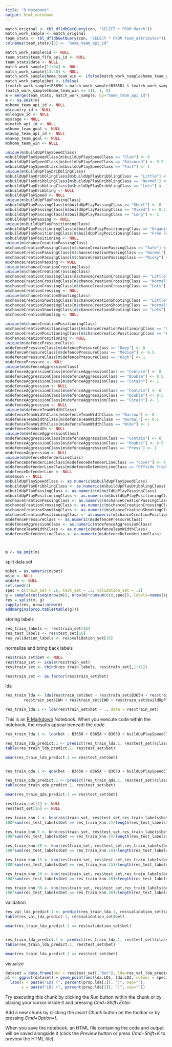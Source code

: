 ```yaml
---
title: "R Notebook"
output: html_notebook
---
```


```r
match_original <- tbl_df(dbGetQuery(con, "SELECT * FROM Match"))
match_work_sample <- match_original
team_stats <- tbl_df(dbGetQuery(con, "SELECT * FROM team_attributes"))
colnames(team_stats)[3] <- "home_team_api_id"

match_work_sample$id <- NULL
team_stats$team_fifa_api_id <- NULL
team_stats$date <- NULL
match_work_sample[11:84] <- NULL
match_work_sample[14:40] <- NULL
match_work_sample$home_team_win <- ifelse(match_work_sample$home_team_goal > match_work_sample$away_team_goal, 1, 0)
match_work_sample$bet <- ifelse(
((match_work_sample$B365H < match_work_sample$B365D) & (match_work_sample$B365H < match_work_sample$B365A) &
(match_work_sample$home_team_win == 1)), 1, 0)
m = merge(team_stats, match_work_sample, by="home_team_api_id")
m <- na.omit(m)
m$home_team_api_id <- NULL
m$country_id <- NULL
m$league_id <- NULL
m$stage <- NULL
m$match_api_id <- NULL
m$home_team_goal <- NULL
m$away_team_api_id <- NULL
m$away_team_goal <- NULL
m$home_team_win <- NULL

unique(m$buildUpPlaySpeedClass)
m$buildUpPlaySpeedClass[m$buildUpPlaySpeedClass == "Slow"] <- 0
m$buildUpPlaySpeedClass[m$buildUpPlaySpeedClass == "Balanced"] <- 0.5
m$buildUpPlaySpeedClass[m$buildUpPlaySpeedClass == "Fast"] <- 1
unique(m$buildUpPlayDribblingClass)
m$buildUpPlayDribblingClass[m$buildUpPlayDribblingClass == "Little"] <- 0
m$buildUpPlayDribblingClass[m$buildUpPlayDribblingClass == "Normal"] <- 0.5
m$buildUpPlayDribblingClass[m$buildUpPlayDribblingClass == "Lots"] <- 1
m$buildUpPlayDribbling <- NULL
m$buildUpPlaySpeed <- NULL
unique(m$buildUpPlayPassingClass)
m$buildUpPlayPassingClass[m$buildUpPlayPassingClass == "Short"] <- 0
m$buildUpPlayPassingClass[m$buildUpPlayPassingClass == "Mixed"] <- 0.5
m$buildUpPlayPassingClass[m$buildUpPlayPassingClass == "Long"] <- 1
m$buildUpPlayPassing <- NULL
unique(m$buildUpPlayPositioningClass)
m$buildUpPlayPositioningClass[m$buildUpPlayPositioningClass == "Organised"] <- 0
m$buildUpPlayPositioningClass[m$buildUpPlayPositioningClass == "Free Form"] <- 1
m$buildUpPlayPositioning <- NULL
unique(m$chanceCreationPassingClass)
m$chanceCreationPassingClass[m$chanceCreationPassingClass == "Safe"] <- 0
m$chanceCreationPassingClass[m$chanceCreationPassingClass == "Normal"] <- 0.5
m$chanceCreationPassingClass[m$chanceCreationPassingClass == "Risky"] <- 1
m$chanceCreationPassing <- NULL
unique(m$chanceCreationCrossingClass)
unique(m$chanceCreationCrossingClass)
m$chanceCreationCrossingClass[m$chanceCreationCrossingClass == "Little"] <- 0
m$chanceCreationCrossingClass[m$chanceCreationCrossingClass == "Normal"] <- 0.5
m$chanceCreationCrossingClass[m$chanceCreationCrossingClass == "Lots"] <- 1
m$chanceCreationCrossing <- NULL
unique(m$chanceCreationShootingClass)
m$chanceCreationShootingClass[m$chanceCreationShootingClass == "Little"] <- 0
m$chanceCreationShootingClass[m$chanceCreationShootingClass == "Normal"] <- 0.5
m$chanceCreationShootingClass[m$chanceCreationShootingClass == "Lots"] <- 1
m$chanceCreationShooting <- NULL

unique(m$chanceCreationPositioningClass)
m$chanceCreationPositioningClass[m$chanceCreationPositioningClass == "Organised"] <- 0
m$chanceCreationPositioningClass[m$chanceCreationPositioningClass == "Free Form"] <- 1
m$chanceCreationPositioning <- NULL
unique(m$defencePressureClass)
m$defencePressureClass[m$defencePressureClass == "Deep"] <- 0
m$defencePressureClass[m$defencePressureClass == "Medium"] <- 0.5
m$defencePressureClass[m$defencePressureClass == "High"] <- 1
m$defencePressure <- NULL
unique(m$defenceAggressionClass)
m$defenceAggressionClass[m$defenceAggressionClass == "Contain"] <- 0
m$defenceAggressionClass[m$defenceAggressionClass == "Double"] <- 0.5
m$defenceAggressionClass[m$defenceAggressionClass == "Cotain"] <- 1
m$defenceAggression <- NULL
m$defenceAggressionClass[m$defenceAggressionClass == "Contain"] <- 0
m$defenceAggressionClass[m$defenceAggressionClass == "Double"] <- 0.5
m$defenceAggressionClass[m$defenceAggressionClass == "Cotain"] <- 1
m$defenceAggression <- NULL
unique(m$defenceTeamWidthClass)
m$defenceTeamWidthClass[m$defenceTeamWidthClass == "Narrow"] <- 0
m$defenceTeamWidthClass[m$defenceTeamWidthClass == "Normal"] <- 0.5
m$defenceTeamWidthClass[m$defenceTeamWidthClass == "Wide"] <- 1
m$defenceTeamWidth <- NULL
unique(m$defenceAggressionClass)
m$defenceAggressionClass[m$defenceAggressionClass == "Contain"] <- 0
m$defenceAggressionClass[m$defenceAggressionClass == "Double"] <- 0.5
m$defenceAggressionClass[m$defenceAggressionClass == "Press"] <- 1
m$defenceAggression <- NULL
unique(m$defenceDefenderLineClass)
m$defenceDefenderLineClass[m$defenceDefenderLineClass == "Cover"] <- 0
m$defenceDefenderLineClass[m$defenceDefenderLineClass == "Offside Trap"] <- 1
m$defenceDefenderLine <- NULL
m$season <- NULL
m$buildUpPlaySpeedClass <- as.numeric(m$buildUpPlaySpeedClass)
m$buildUpPlayDribblingClass <- as.numeric(m$buildUpPlayDribblingClass)
m$buildUpPlayPassingClass <- as.numeric(m$buildUpPlayPassingClass)
m$buildUpPlayPositioningClass <- as.numeric(m$buildUpPlayPositioningClass)
m$chanceCreationPassingClass <- as.numeric(m$chanceCreationPassingClass)
m$chanceCreationCrossingClass <- as.numeric(m$chanceCreationCrossingClass)
m$chanceCreationShootingClass <- as.numeric(m$chanceCreationShootingClass)
m$chanceCreationPositioningClass <- as.numeric(m$chanceCreationPositioningClass)
m$defencePressureClass <- as.numeric(m$defencePressureClass)
m$defenceAggressionClass <- as.numeric(m$defenceAggressionClass)
m$defenceTeamWidthClass <- as.numeric(m$defenceTeamWidthClass)
m$defenceDefenderLineClass <- as.numeric(m$defenceDefenderLineClass)



m <- na.omit(m)
```



split data set
```r
m$bet = as.numeric(m$bet)
m$id <- NULL
m$date <- NULL
set.seed(1)
spec = c(train_set = .6, test_set = .3, validation_set = .1)
g = sample(cut(seq(nrow(m)), nrow(m)*cumsum(c(0,spec)), labels=names(spec)))
res = split(m, g)
sapply(res, nrow)/nrow(m)
addmargins(prop.table(table(g)))
```

storing labels
```r
res_train_labels <- res$train_set[16]
res_test_labels <- res$test_set[16]
res_validation_labels <- res$validation_set[16]

```

normalize and bring back labels
```r
res$train_set$bet <- NULL
res$train_set <- scale(res$train_set)
res$train_set <- cbind(res_train_labels, res$train_set[,1:15])
```

```r
res$train_set <- as.factor(res$train_set$bet)
```

lda
```r
res_train_lda <- lda(res$train_set$bet ~ res$train_set$B365H + res$train_set$B365A + res$train_set$B365D + res$train_set$IWA +
        res$train_set$IWH + res$train_set$IWD + res$train_set$buildUpPlaySpeedClass + res$train_set$buildUpPlayPositioningClass + res$train_set$buildUpPlayDribblingClass + res$train_set$buildUpPlayPassingClass, data=res$train_set)

res_train_lda.1 <- lda(res$train_set$bet ~ ., data = res$train_set)

```

  
This is an [R Markdown](http://rmarkdown.rstudio.com) Notebook. When you execute code within the notebook, the results appear beneath the code. 
```r

res_train_lda.1 <- lda(bet ~ B365H + B365A + B365D + buildUpPlaySpeedClass + buildUpPlayPositioningClass + buildUpPlayDribblingClass + buildUpPlayPassingClass + chanceCreationPassingClass + chanceCreationCrossingClass + chanceCreationShootingClass + chanceCreationPositioningClass + defencePressureClass + defenceAggressionClass + defenceTeamWidthClass + defenceDefenderLineClass, data=res$train_set)

res_train_lda_predict.1 <- predict(res_train_lda.1, res$test_set)$class
table(res_train_lda_predict.1, res$test_set$bet)

mean(res_train_lda_predict.1 == res$test_set$bet)


res_train_qda.1 <- qda(bet ~ B365H + B365A + B365D + buildUpPlaySpeedClass + buildUpPlayPositioningClass + buildUpPlayDribblingClass + buildUpPlayPassingClass + chanceCreationPassingClass + chanceCreationCrossingClass + chanceCreationShootingClass + chanceCreationPositioningClass + defencePressureClass + defenceAggressionClass + defenceTeamWidthClass + defenceDefenderLineClass, data=res$train_set)

res_train_qda_predict.1 <- predict(res_train_qda.1, res$test_set)$class
table(res_train_qda_predict.1, res$test_set$bet)

mean(res_train_qda_predict.1 == res$test_set$bet)


```


```r
res$train_set[1] <- NULL
res$test_set[16] <- NULL
```


```r
res_train_knn.1 <- knn(res$train_set, res$test_set,res_train_labels$bet, k=1, prob = FALSE)
100*sum(res_test_labels$bet == res_train_knn.1)/length(res_test_labels$bet)

res_train_knn.5 <- knn(res$train_set, res$test_set,res_train_labels$bet, k=5, prob = FALSE)
100*sum(res_test_labels$bet == res_train_knn.5)/length(res_test_labels$bet)

res_train_knn.10 <- knn(res$train_set, res$test_set,res_train_labels$bet, k=10, prob = FALSE)
100*sum(res_test_labels$bet == res_train_knn.10)/length(res_test_labels$bet)

res_train_knn.15 <- knn(res$train_set, res$test_set,res_train_labels$bet, k=15, prob = FALSE)
100*sum(res_test_labels$bet == res_train_knn.15)/length(res_test_labels$bet)

res_train_knn.20 <- knn(res$train_set, res$test_set,res_train_labels$bet, k=20, prob = FALSE)
100*sum(res_test_labels$bet == res_train_knn.20)/length(res_test_labels$bet)

res_train_knn.30 <- knn(res$train_set, res$test_set,res_train_labels$bet, k=30, prob = FALSE)
100*sum(res_test_labels$bet == res_train_knn.30)/length(res_test_labels$bet)
```

validation
```r

res_val_lda_predict.1 <- predict(res_train_lda.1, res$validation_set)$class
table(res_val_lda_predict.1, res$validation_set$bet)

mean(res_train_lda_predict.1 == res$validation_set$bet)


res_train_lda_predict.1 <- predict(res_train_lda.1, res$test_set)$class
table(res_train_lda_predict.1, res$test_set$bet)

mean(res_train_lda_predict.1 == res$test_set$bet)
```

visualize
```r
dataset = data.frame(bet = res$test_set[,"Bet"], lda=res_val_lda_predict.1$x)
p1 <- ggplot(dataset) + geom_point(aes(lda.LD1, lda.LD2, colour = species, shape = species), size = 2.5) + 
  labs(x = paste("LD1 (", percent(prop.lda[1]), ")", sep=""),
       y = paste("LD2 (", percent(prop.lda[2]), ")", sep=""))
```


Try executing this chunk by clicking the *Run* button within the chunk or by placing your cursor inside it and pressing *Cmd+Shift+Enter*. 

Add a new chunk by clicking the *Insert Chunk* button on the toolbar or by pressing *Cmd+Option+I*.

When you save the notebook, an HTML file containing the code and output will be saved alongside it (click the *Preview* button or press *Cmd+Shift+K* to preview the HTML file).
